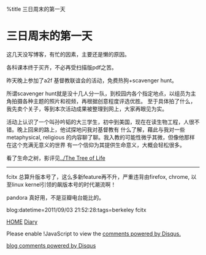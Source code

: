 %title 三日周末的第一天


= 三日周末的第一天=

这几天没写博客，有忙的因素，主要还是懒的原因。

各科课本终于买齐，不必再受扫描版pdf之苦。

昨天晚上参加了a2f 基督教联谊会的活动，免费热狗+scavenger hunt。

所谓scavenger hunt就是没十几人分一队，到校园内各个指定地点，以组员为主角拍摄各种主题的照片和视频，再根据创意程度评选优胜。
至于具体拍了什么，我先卖个关子，等到本次活动成果被整理到网上，大家再眼见为实。

活动上认识了一个叫孙吟韬的大三学生，初中到美国，现在在读生物工程，人很不错。晚上回来的路上，他试探地问我对基督教有
什么了解，藉此与我对一些metaphysical, religious 的内容聊了聊。我入教的可能性微乎其微，但像他那样在这个充满无意义的世界
有一个信仰为其提供生命意义，大概会轻松很多。

看了生命之树，影评见[[../The Tree of Life]]

----

fcitx 总算升版本号了，这么多新feature再不升，严重违背由firefox, chrome, 以至linux kernel引领的飙版本号的时代潮流啊！

pandora 真好用，不是豆瓣电台能比的。

blog:datetime=2011/09/03 21:52:28:tags=berkeley fcitx

[[../index|HOME]]   [[diary|Diary]]

<div id="disqus_thread"></div>
<script type="text/javascript" src="comment.js">
</script>
<noscript>Please enable !JavaScript to view the <a href="http://disqus.com/?ref_noscript">comments powered by Disqus.</a></noscript>
<a href="http://disqus.com" class="dsq-brlink">blog comments powered by <span class="logo-disqus">Disqus</span></a>
<script type="text/javascript" src="count.js">
</script>

